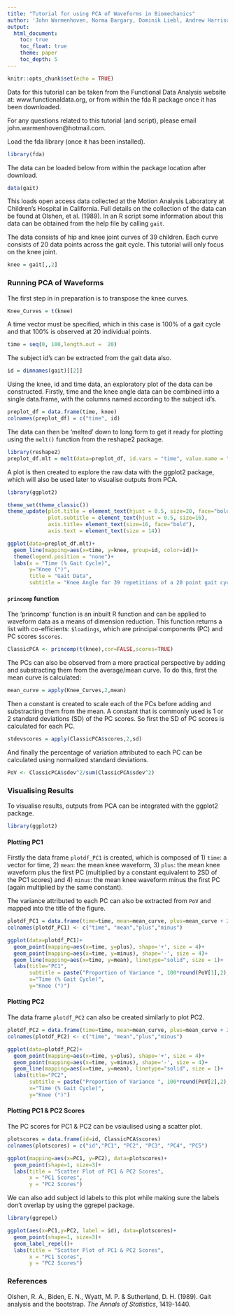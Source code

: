 ---
title: "Tutorial for using PCA of Waveforms in Biomechanics"
author: 'John Warmenhoven, Norma Bargary, Dominik Liebl, Andrew Harrison, Mark Robinson, Edward Gunning & Giles Hooker'
output:
  html_document:
    toc: true
    toc_float: true
    theme: paper
    toc_depth: 5
---

```{r setup, include=FALSE}
knitr::opts_chunk$set(echo = TRUE)
```

Data for this tutorial can be taken from the Functional Data Analysis website at: www.functionaldata.org, or from within the fda R package once it has been downloaded. 

For any questions related to this tutorial (and script), please email john.warmenhoven@hotmail.com.

Load the fda library (once it has been installed).

```{r, echo=T, message=F}
library(fda)
```

The data can be loaded below from within the package location after download.

```{r, echo=T}
data(gait)
```

This loads open access data collected at the Motion Analysis Laboratory at Children's Hospital in California. Full details on the collection of the data can be found at Olshen, et al. (1989). In an R script some information about this data can be obtained from the help file by calling `gait`.

The data consists of hip and knee joint curves of 39 children. Each curve consists of 20 data points across the gait cycle. This tutorial will only focus on the knee joint. 

```{r, echo=T}
knee = gait[,,2]
```

### Running PCA of Waveforms

The first step in in preparation is to transpose the knee curves. 

```{r, echo=T}
Knee_Curves = t(knee)
```

A time vector must be specified, which in this case is 100% of a gait cycle and that 100% is observed at 20 individual points. 

```{r, echo=T}
time = seq(0, 100,length.out =  20)
```

The subject id's can be extracted from the gait data also.

```{r, echo=T}
id = dimnames(gait)[[2]]
```

Using the knee, id and time data, an exploratory plot of the data can be constructed. Firstly, time and the knee angle data can be combined into a single data.frame, with the columns named according to the subject id's.

```{r, echo=T}
preplot_df = data.frame(time, knee)
colnames(preplot_df) = c("time", id)
```

The data can then be 'melted' down to long form to get it ready for plotting using the `melt()` function from the reshape2 package.

```{r, echo=T}
library(reshape2) 
preplot_df.mlt = melt(data=preplot_df, id.vars = "time", value.name = "knee", variable.name = "id")
```

A plot is then created to explore the raw data with the ggplot2 package, which will also be used later to visualise outputs from PCA.

```{r echo=T}
library(ggplot2)

theme_set(theme_classic())
theme_update(plot.title = element_text(hjust = 0.5, size=20, face="bold"),
             plot.subtitle = element_text(hjust = 0.5, size=16),
             axis.title= element_text(size=16, face="bold"),
             axis.text = element_text(size = 14))

ggplot(data=preplot_df.mlt)+ 
  geom_line(mapping=aes(x=time, y=knee, group=id, color=id))+
  theme(legend.position = "none")+
  labs(x = "Time (% Gait Cycle)",
       y="Knee (°)",
       title = "Gait Data",
       subtitle = "Knee Angle for 39 repetitions of a 20 point gait cycle")
```

#### `princomp` function

The 'princomp' function is an inbuilt R function and can be applied to waveform data as a means of dimension reduction. This function returns a list with co-efficients: `$loadings`, which are principal components (PC) and PC scores `$scores`.

```{r, echo=T}
ClassicPCA <- princomp(t(knee),cor=FALSE,scores=TRUE)
```

The PCs can also be observed from a more practical perspective by adding and substracting them from the average/mean curve. To do this, first the mean curve is calculated:

```{r, echo=T}
mean_curve = apply(Knee_Curves,2,mean)
```

Then a constant is created to scale each of the PCs before adding and substracting them from the mean. A constant that is commonly used is 1 or 2 standard deviations (SD) of the PC scores. So first the SD of PC scores is calculated for each PC. 

```{r, echo=T}
stdevscores = apply(ClassicPCA$scores,2,sd)
```

And finally the percentage of variation attributed to each PC can be calculated using normalized standard deviations. 

```{r, echo=T}
PoV <- ClassicPCA$sdev^2/sum(ClassicPCA$sdev^2)
```

### Visualising Results

To visualise results, outputs from PCA can be integrated with the ggplot2 package.

```{r, echo=T}
library(ggplot2)
```

#### Plotting PC1

Firstly the data frame `plotdf_PC1` is created, which is composed of 1) `time`: a vector for time, 2) `mean`: the mean knee waveform, 3) `plus`: the mean knee waveform plus the first PC (multiplied by a constant equivalent to 2SD of the PC1 scores) and 4) `minus`: the mean knee waveform minus the first PC (again multiplied by the same constant).

The variance attributed to each PC can also be extracted from `PoV` and mapped into the title of the figure.

```{r, echo=T}

plotdf_PC1 = data.frame(time=time, mean=mean_curve, plus=mean_curve + 2*stdevscores[1]*ClassicPCA$loadings[,1],minus= mean_curve-2*stdevscores[1]*ClassicPCA$loadings[,1])
colnames(plotdf_PC1) <- c("time", "mean","plus","minus")

ggplot(data=plotdf_PC1)+
  geom_point(mapping=aes(x=time, y=plus), shape='+', size = 4)+
  geom_point(mapping=aes(x=time, y=minus), shape='-', size = 4)+
  geom_line(mapping=aes(x=time, y=mean), linetype="solid", size = 1)+
  labs(title="PC1",
       subtitle = paste("Proportion of Variance ", 100*round(PoV[1],2), "%", sep=""),
       x="Time (% Gait Cycle)",
       y="Knee (°)")
```

#### Plotting PC2

The data frame `plotdf_PC2` can also be created similarly to plot PC2. 

```{r, echo=T}

plotdf_PC2 = data.frame(time=time, mean=mean_curve, plus=mean_curve + 2*stdevscores[2]*ClassicPCA$loadings[,2],minus= mean_curve-2*stdevscores[2]*ClassicPCA$loadings[,2])
colnames(plotdf_PC2) <- c("time", "mean","plus","minus")

ggplot(data=plotdf_PC2)+
  geom_point(mapping=aes(x=time, y=plus), shape='+', size = 4)+
  geom_point(mapping=aes(x=time, y=minus), shape='-', size = 4)+
  geom_line(mapping=aes(x=time, y=mean), linetype="solid", size = 1)+
  labs(title="PC2",
       subtitle = paste("Proportion of Variance ", 100*round(PoV[2],2), "%", sep=""),
       x="Time (% Gait Cycle)",
       y="Knee (°)")
```

#### Plotting PC1 & PC2 Scores

The PC scores for PC1 & PC2 can be vsiaulised using a scatter plot. 

```{r, echo=T}
plotscores = data.frame(id=id, ClassicPCA$scores)
colnames(plotscores) = c("id","PC1", "PC2", "PC3", "PC4", "PC5")

ggplot(mapping=aes(x=PC1, y=PC2), data=plotscores)+
  geom_point(shape=1, size=3)+
  labs(title = "Scatter Plot of PC1 & PC2 Scores",
       x = "PC1 Scores",
       y = "PC2 Scores")
```

We can also add subject id labels to this plot while making sure the labels don't overlap by using the ggrepel package.

```{r, echo=T}
library(ggrepel)

ggplot(aes(x=PC1,y=PC2, label = id), data=plotscores)+
  geom_point(shape=1, size=3)+
  geom_label_repel()+
  labs(title = "Scatter Plot of PC1 & PC2 Scores",
       x = "PC1 Scores",
       y = "PC2 Scores")
```

### References

Olshen, R. A., Biden, E. N., Wyatt, M. P. & Sutherland, D. H. (1989). Gait analysis and the bootstrap. _The Annals of Statistics_, 1419-1440.
